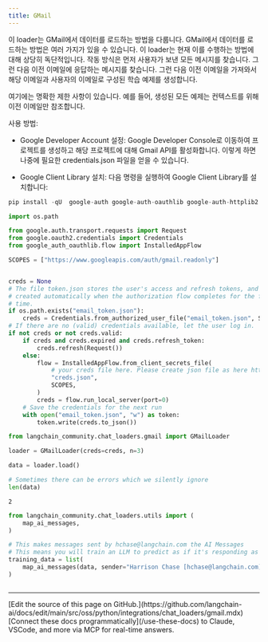 ```yaml
---
title: GMail
---
```


이 loader는 GMail에서 데이터를 로드하는 방법을 다룹니다. GMail에서 데이터를 로드하는 방법은 여러 가지가 있을 수 있습니다. 이 loader는 현재 이를 수행하는 방법에 대해 상당히 독단적입니다. 작동 방식은 먼저 사용자가 보낸 모든 메시지를 찾습니다. 그런 다음 이전 이메일에 응답하는 메시지를 찾습니다. 그런 다음 이전 이메일을 가져와서 해당 이메일과 사용자의 이메일로 구성된 학습 예제를 생성합니다.

여기에는 명확한 제한 사항이 있습니다. 예를 들어, 생성된 모든 예제는 컨텍스트를 위해 이전 이메일만 참조합니다.

사용 방법:

- Google Developer Account 설정: Google Developer Console로 이동하여 프로젝트를 생성하고 해당 프로젝트에 대해 Gmail API를 활성화합니다. 이렇게 하면 나중에 필요한 credentials.json 파일을 얻을 수 있습니다.

- Google Client Library 설치: 다음 명령을 실행하여 Google Client Library를 설치합니다:

```python
pip install -qU  google-auth google-auth-oauthlib google-auth-httplib2 google-api-python-client
```

```python
import os.path

from google.auth.transport.requests import Request
from google.oauth2.credentials import Credentials
from google_auth_oauthlib.flow import InstalledAppFlow

SCOPES = ["https://www.googleapis.com/auth/gmail.readonly"]


creds = None
# The file token.json stores the user's access and refresh tokens, and is
# created automatically when the authorization flow completes for the first
# time.
if os.path.exists("email_token.json"):
    creds = Credentials.from_authorized_user_file("email_token.json", SCOPES)
# If there are no (valid) credentials available, let the user log in.
if not creds or not creds.valid:
    if creds and creds.expired and creds.refresh_token:
        creds.refresh(Request())
    else:
        flow = InstalledAppFlow.from_client_secrets_file(
            # your creds file here. Please create json file as here https://cloud.google.com/docs/authentication/getting-started
            "creds.json",
            SCOPES,
        )
        creds = flow.run_local_server(port=0)
    # Save the credentials for the next run
    with open("email_token.json", "w") as token:
        token.write(creds.to_json())
```

```python
from langchain_community.chat_loaders.gmail import GMailLoader
```

```python
loader = GMailLoader(creds=creds, n=3)
```

```python
data = loader.load()
```

```python
# Sometimes there can be errors which we silently ignore
len(data)
```

```output
2
```

```python
from langchain_community.chat_loaders.utils import (
    map_ai_messages,
)
```

```python
# This makes messages sent by hchase@langchain.com the AI Messages
# This means you will train an LLM to predict as if it's responding as hchase
training_data = list(
    map_ai_messages(data, sender="Harrison Chase [hchase@langchain.com](mailto:hchase@langchain.com)")
)
```

```python

```

---

<Callout icon="pen-to-square" iconType="regular">
    [Edit the source of this page on GitHub.](https://github.com/langchain-ai/docs/edit/main/src/oss/python/integrations/chat_loaders/gmail.mdx)
</Callout>
<Tip icon="terminal" iconType="regular">
    [Connect these docs programmatically](/use-these-docs) to Claude, VSCode, and more via MCP for    real-time answers.
</Tip>
